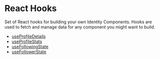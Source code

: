 # React Hooks

Set of React hooks for building your own Identity Components.
Hooks are used to fetch and manage data for any component you might want to build.

- [useProfileDetails](/docs/hooks/useProfileDetails)
- [useProfileStats](/docs/hooks/useProfileStats)
- [useFollowingState](/docs/hooks/useFollowingState)
- [useFollowerState](/docs/hooks/useFollowerState)
